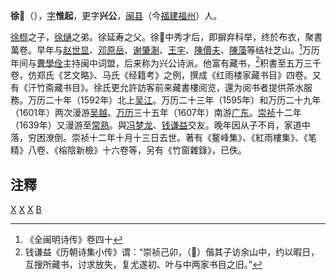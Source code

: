 {{全局僻字|𤊹|左“火”右“勃”}}
'''徐𤊹'''（{{bd|1563年||1639年|catIdx=X}}），[[表字|字]]'''惟起'''，更字'''兴公'''，[[闽县|闽县]]（今[[福建|福建]][[福州|福州]]）人。

[[徐㭿|徐㭿]]之子，[[徐熥|徐熥]]之弟。徐延寿之父。徐𤊹中秀才后，即摒弃科举，终於布衣，聚書萬卷。早年与[[赵世显|赵世显]]、[[邓原岳|邓原岳]]、[[谢肇淛|谢肇淛]]、[[王宇|王宇]]、[[陳價夫|陳價夫]]、[[陳藻|陳藻]]等结社芝山。<ref>《全闽明诗传》卷四十</ref>万历年间与[[曹學佺|曹學佺]]主持闽中词盟，后来称为兴公诗派。他富有藏书，<ref>钱谦益《历朝诗集小传》谓：“崇祯己卯，（𤊹）偕其子访余山中，约以暇日，互搜所藏书，讨求放失，复尤遂初、叶与中两家书目之旧。”</ref>积書至五万三千卷，仿郑氏《艺文略》、马氏《经籍考》之例，撰成《红雨楼家藏书目》四卷。又有《汗竹斋藏书目》。徐氏更允許訪客前来藏書樓阅览，還为阅书者提供茶水服務。万历二十年（1592年）北上[[吴江|吴江]]。万历二十三年（1595年）和万历二十九年（1601年）两次漫游[[吴越|吴越]]。[[万历|万历]]三十五年（1607年）南游[[广东|广东]]。[[崇祯|崇祯]]十二年（1639年）又漫游至[[常熟|常熟]]。與[[冯梦龙|冯梦龙]]、[[钱谦益|钱谦益]]交友。晚年因从子不肖，家道中落，穷困潦倒。崇祯十二年十月十三日去世。著有《鳌峰集》、《紅雨樓集》、《笔精》八卷、《榕陰新檢》十六卷等，另有《竹窗雜錄》，已佚。

== 注釋 ==
{{Reflist}}
[[category:明朝詩人|X]]
[[category:福建作家|X]]
[[category:福州人|X]]
[[category:徐姓|B]]
